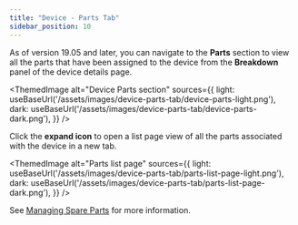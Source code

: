 ```yaml
---
title: "Device - Parts Tab"
sidebar_position: 10
---
```



As of version 19.05 and later, you can navigate to the **Parts** section to view all the parts that have been assigned to the device from the **Breakdown** panel of the device details page. 

<ThemedImage
  alt="Device Parts section"
  sources={{
    light: useBaseUrl('/assets/images/device-parts-tab/device-parts-light.png'),
    dark: useBaseUrl('/assets/images/device-parts-tab/device-parts-dark.png'),
  }}
/>

Click the **expand icon** to open a list page view of all the parts associated with the device in a new tab.

<ThemedImage
  alt="Parts list page"
  sources={{
    light: useBaseUrl('/assets/images/device-parts-tab/parts-list-page-light.png'),
    dark: useBaseUrl('/assets/images/device-parts-tab/parts-list-page-dark.png'),
  }}
/>

See [Managing Spare Parts](../parts-and-parts-slots/managing-spare-parts.mdx) for more information.
